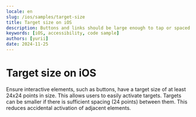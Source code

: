 ```yaml
---
locale: en
slug: /ios/samples/target-size
title: Target size on iOS
description: Buttons and links should be large enough to tap or spaced so they are not accidentally activated.
keywords: [iOS, accessibility, code sample]
authors: [yurii]
date: 2024-11-25
---
```


# Target size on iOS

Ensure interactive elements, such as buttons, have a target size of at least 24x24 points in size. This allows users to easily activate targets. Targets can be smaller if there is sufficient spacing (24 points) between them. This reduces accidental activation of adjacent elements.

<CodeSample id="target-size" platform="ios" locale="en"/>
